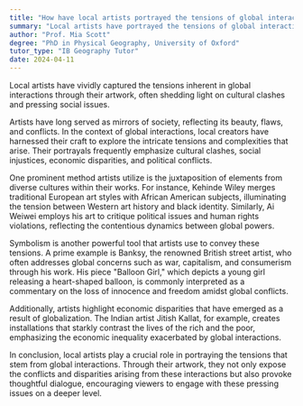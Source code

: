 ```yaml
---
title: "How have local artists portrayed the tensions of global interactions?"
summary: "Local artists have portrayed the tensions of global interactions through their artwork, often highlighting cultural clashes and social issues."
author: "Prof. Mia Scott"
degree: "PhD in Physical Geography, University of Oxford"
tutor_type: "IB Geography Tutor"
date: 2024-04-11
---
```


Local artists have vividly captured the tensions inherent in global interactions through their artwork, often shedding light on cultural clashes and pressing social issues.

Artists have long served as mirrors of society, reflecting its beauty, flaws, and conflicts. In the context of global interactions, local creators have harnessed their craft to explore the intricate tensions and complexities that arise. Their portrayals frequently emphasize cultural clashes, social injustices, economic disparities, and political conflicts.

One prominent method artists utilize is the juxtaposition of elements from diverse cultures within their works. For instance, Kehinde Wiley merges traditional European art styles with African American subjects, illuminating the tension between Western art history and black identity. Similarly, Ai Weiwei employs his art to critique political issues and human rights violations, reflecting the contentious dynamics between global powers.

Symbolism is another powerful tool that artists use to convey these tensions. A prime example is Banksy, the renowned British street artist, who often addresses global concerns such as war, capitalism, and consumerism through his work. His piece "Balloon Girl," which depicts a young girl releasing a heart-shaped balloon, is commonly interpreted as a commentary on the loss of innocence and freedom amidst global conflicts.

Additionally, artists highlight economic disparities that have emerged as a result of globalization. The Indian artist Jitish Kallat, for example, creates installations that starkly contrast the lives of the rich and the poor, emphasizing the economic inequality exacerbated by global interactions.

In conclusion, local artists play a crucial role in portraying the tensions that stem from global interactions. Through their artwork, they not only expose the conflicts and disparities arising from these interactions but also provoke thoughtful dialogue, encouraging viewers to engage with these pressing issues on a deeper level.
    